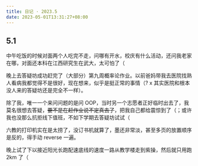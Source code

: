 ```yaml
---
title: 日记 · 2023.5
date: 2023-05-01T13:31:27+08:00
---
```


## 5.1

中午吃饭的时候对面两个人吃完不走，问哪有开水，校庆有什么活动，还问我老家在哪，对面还本科在江西研究生在武大，太可怕了（

晚上去答疑坊成功赶完了（大部分）第九周概率论作业。以前爸妈带我去医院找熟人看病我都觉得不是很好，现在想来，似乎是挺正常的事情（? x 其实医院和根本没人来的答疑坊还是完全不一样）。

除了我，唯一一个来问问题的是问 OOP，当时另一个志愿者正好临时出去了，我莫名很想去答疑，~~要不是在赶作业说不定真去了~~，把我自己都给震惊到了（；或许我也没那么抗拒线下值班，不如下学期去答疑坊试试（

六教的打印机实在是太捞了，没订书机就算了，墨还非常淡，甚至多页的放置顺序是反的，得手动 reverse 一遍。

晚上试了下以接近阳光长跑配速底线的速度一路从教学楼走到紫操，然后就只用跑 2km 了（
